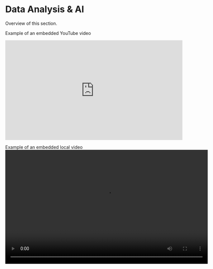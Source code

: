 # Data Analysis & AI
Overview of this section.


Example of an embedded YouTube video
<iframe
  width="560"
  height="315"
  src="https://www.youtube.com/embed/VM7zAcBnD-A"
  title="YouTube video player"
  frameBorder="0"
  allow="accelerometer; autoplay; clipboard-write; encrypted-media; gyroscope; picture-in-picture"
  allowFullScreen
></iframe>

Example of an embedded local video
<video width="640" height="360" controls>
  <source src="/videos/tutorial.mp4" type="video/mp4" />
  Your browser does not support the video tag.
</video>
